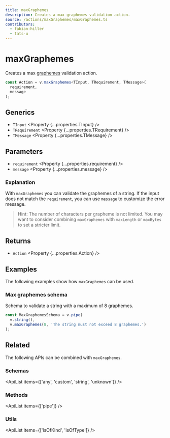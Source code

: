 ```yaml
---
title: maxGraphemes
description: Creates a max graphemes validation action.
source: /actions/maxGraphemes/maxGraphemes.ts
contributors:
  - fabian-hiller
  - tats-u
---
```



# maxGraphemes

Creates a max [graphemes](https://en.wikipedia.org/wiki/Grapheme) validation action.

```ts
const Action = v.maxGraphemes<TInput, TRequirement, TMessage>(
  requirement,
  message
);
```

## Generics

- `TInput` <Property {...properties.TInput} />
- `TRequirement` <Property {...properties.TRequirement} />
- `TMessage` <Property {...properties.TMessage} />

## Parameters

- `requirement` <Property {...properties.requirement} />
- `message` <Property {...properties.message} />

### Explanation

With `maxGraphemes` you can validate the graphemes of a string. If the input does not match the `requirement`, you can use `message` to customize the error message.

> Hint: The number of characters per grapheme is not limited. You may want to consider combining `maxGraphemes` with <Link href="../maxLength/">`maxLength`</Link> or <Link href="../maxBytes/">`maxBytes`</Link> to set a stricter limit.

## Returns

- `Action` <Property {...properties.Action} />

## Examples

The following examples show how `maxGraphemes` can be used.

### Max graphemes schema

Schema to validate a string with a maximum of 8 graphemes.

```ts
const MaxGraphemesSchema = v.pipe(
  v.string(),
  v.maxGraphemes(8, 'The string must not exceed 8 graphemes.')
);
```

## Related

The following APIs can be combined with `maxGraphemes`.

### Schemas

<ApiList items={['any', 'custom', 'string', 'unknown']} />

### Methods

<ApiList items={['pipe']} />

### Utils

<ApiList items={['isOfKind', 'isOfType']} />
